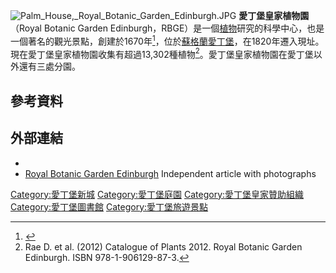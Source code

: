[[File:Palm_House,_Royal_Botanic_Garden_Edinburgh.JPG|thumb]]
'''愛丁堡皇家植物園''' （Royal Botanic Garden Edinburgh，RBGE）是一個[[植物|植物]]研究的科學中心，也是一個著名的觀光景點，創建於1670年<ref>{{cite book|url=http://books.google.ca/books?id=SV4CAAAAIAAJ&pg=PA28&lpg=PA28&dq=patrick+murray,+baron+livingstone&source=bl&ots=pfAoi0vzNw&sig=YIfs4JgvpXZqmrBky9cvms2QKu4&hl=en&sa=X&ei=VTtLUcvvO8ek4APhm4CADg&ved=0CDkQ6AEwAg#v=onepage&q=patrick%20murray%2C%20baron%20livingstone&f=false|title=Notes & Queries|author=William White|publisher=Oxford University Press|year=1889|access-date=2016-07-15|archive-date=2014-12-16|archive-url=https://web.archive.org/web/20141216063027/http://books.google.ca/books?id=SV4CAAAAIAAJ&pg=PA28&lpg=PA28&dq=patrick+murray,+baron+livingstone&source=bl&ots=pfAoi0vzNw&sig=YIfs4JgvpXZqmrBky9cvms2QKu4&hl=en&sa=X&ei=VTtLUcvvO8ek4APhm4CADg&ved=0CDkQ6AEwAg#v=onepage&q=patrick%20murray%2C%20baron%20livingstone&f=false|dead-url=no}}</ref>，位於[[蘇格蘭|蘇格蘭]][[愛丁堡|愛丁堡]]，在1820年遷入現址。現在愛丁堡皇家植物園收集有超過13,302種植物<ref name="Cat"> Rae D. et al. (2012) Catalogue of Plants 2012. Royal Botanic Garden Edinburgh.  ISBN 978-1-906129-87-3. </ref>。愛丁堡皇家植物園在愛丁堡以外還有三處分園。
==參考資料==
{{reflist}}
==外部連結==
{{Commons category|Royal Botanic Garden Edinburgh}}
* {{Official website}}
*[http://www.hotels-edinburgh-scotland-hotels.com/royal-botanic-gardens/ Royal Botanic Garden Edinburgh] {{Wayback|url=http://www.hotels-edinburgh-scotland-hotels.com/royal-botanic-gardens/ |date=20160303192052 }} Independent article with photographs
{{coord|55|57|56.17|N|3|12|23.98|W|display=title}}

[[Category:愛丁堡新城|Category:愛丁堡新城]]
[[Category:愛丁堡庭園|Category:愛丁堡庭園]]
[[Category:愛丁堡皇家贊助組織|Category:愛丁堡皇家贊助組織]]
[[Category:愛丁堡圖書館|Category:愛丁堡圖書館]]
[[Category:愛丁堡旅遊景點|Category:愛丁堡旅遊景點]]